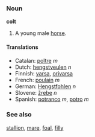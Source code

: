 === Noun ===
'''colt'''

#A young male [[horse]].

==== Translations ====
*Catalan: [[poltre]] ''m''
*Dutch: [[hengstveulen]] ''n''
*Finnish: [[varsa]], [[orivarsa]]
*French: [[poulain]] ''m''
*German: [[Hengstfohlen]] ''n''
*Slovene: [[žrebe]] ''n''
*Spanish: [[potranco]] ''m'', [[potro]] ''m''

=== See also ===
[[stallion]], [[mare]], [[foal]], [[filly]]